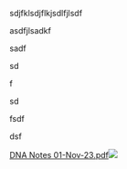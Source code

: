 
sdjfklsdjflkjsdlfjlsdf

asdfjlsadkf

sadf

sd

f

sd

fsdf

dsf

[DNA Notes 01-Nov-23.pdf![](<https://mytinabucket.s3.ap-south-1.amazonaws.com/git_flow (1).jpg>)](https://mytinabucket.s3.ap-south-1.amazonaws.com/DNA%20Notes%2001-Nov-23.pdf "DNA Notes 01-Nov-23.pdf")
